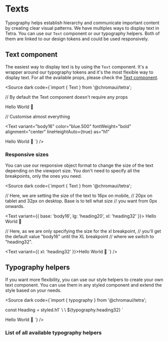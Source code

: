 
<Meta title="Typography/Docs" />

# Texts

Typography helps establish hierarchy and communicate important content by creating clear visual patterns. We have multiples ways to display text in Tetra. You can use our `Text` component or our typography helpers. Both of them are linked to our design tokens and could be used responsively.

## Text component

The easiest way to display text is by using the `Text` component. It's a wrapper around our typography tokens and it's the most flexible way to display text. For all the available props, please check the [Text component](/docs/components-text--docs).

<Source
  dark
  code={`import { Text } from '@chromaui/tetra';

// By default the Text component doesn't require any props

<Text>Hello World 👋</Text>

// Customise almost everything

<Text
  variant="body16"
  color="blue.500"
  fontWeight="bold"
  alignment="center"
  lineHeightAuto={true}
  as="h1"
>
  Hello World 👋
</Text>
`} />

### Responsive sizes

You can use our responsive object format to change the size of the text depending on the viewport size. You don't need to specify all the breakpoints, only the ones you need.

<Source
  dark
  code={`import { Text } from '@chromaui/tetra';

// Here, we are setting the size of the text to 16px on mobile,
// 20px on tablet and 32px on desktop. Base is to tell what size
// you want from 0px onwards.

<Text variant={{ base: 'body16', lg: 'heading20', xl: 'heading32' }}>
  Hello World 👋
</Text>

// Here, as we are only specifying the size for the xl breakpoint,
// you'll get the default value "body16" until the XL breakpoint
// where we switch to "heading32".

<Text variant={{ xl: 'heading32' }}>Hello World 👋</Text>
`} />

## Typography helpers

If you want more flexibility, you can use our style helpers to create your own text component. You can use them in any styled component and extend the style based on your needs.

<Source
  dark
  code={`import { typography } from '@chromaui/tetra';

const Heading = styled.h1\`
\ \ \${typography.heading32}
\`

<Heading>Hello World 👋</Heading>
`} />

### List of all available typography helpers

<TypographyHelper />
